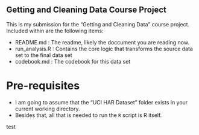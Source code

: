 Getting and Cleaning Data Course Project
--------------------------------------
This is my submission for the "Getting and Cleaning Data" course project.  Included within are the following items:

- README.md : The readme, likely the doccument you are reading now.
- run_analysis.R : Contains the core logic that transforms the source data set to the final data set
- codebook.md : The codebook for this data set

# Pre-requisites

- I am going to assume that the "UCI HAR Dataset" folder exists in your current working directory.  
- Besides that, all that is needed to run the `R` script is R itself.

test